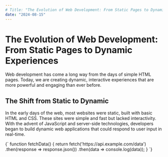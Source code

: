 ```yaml
---
# Title: "The Evolution of Web Development: From Static Pages to Dynamic Experiences"
date: "2024-08-15"
---
```



# The Evolution of Web Development: From Static Pages to Dynamic Experiences

Web development has come a long way from the days of simple HTML pages. Today, we are creating dynamic, interactive experiences that are more powerful and engaging than ever before.

## The Shift from Static to Dynamic

In the early days of the web, most websites were static, built with basic HTML and CSS. These sites were simple and fast but lacked interactivity. With the advent of JavaScript and server-side technologies, developers began to build dynamic web applications that could respond to user input in real-time.

<CodeBlock language="javascript">
{`
function fetchData() {
  return fetch('https://api.example.com/data')
    .then(response => response.json())
    .then(data => console.log(data));
}
`}
</CodeBlock>